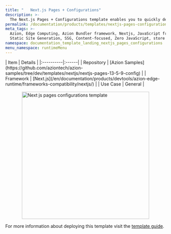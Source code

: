```yaml
---
title: "   Next.js Pages + Configurations"
description: >-
  The Next.js Pages + Configurations template enables you to quickly deploy a Next.js application with Pages Router and custom configurations. Next.js Pages + Configurations also creates files to implement the Pages Router format, to use a file-system router to map each file to a route. 
permalink: /documentation/products/templates/nextjs-pages-configurations/
meta_tags: >-
  Azion, Edge Computing, Azion Bundler framework, Nextjs, JavaScript frameworks,
  Static Site Generation, SSG, Content-focused, Zero JavaScript, store
namespace: documentation_template_landing_nextjs_pages_configurations
menu_namespace: runtimeMenu
---
```



<div class="[&_.flex.flex-col]:!gap-4 [&_.flex.flex-col]:md:!gap-8 [&_.flex.flex-col]:2xl:!gap-16">
  <SectionBasicContent
    titleTag="h2"
    description="The Next.js Pages + Configurations template enables you to quickly deploy a Next.js application with Pages Router and custom configurations. Next.js Pages + Configurations also creates files to implement the Pages Router format, to use a file-system router to map each file to a route. "
    buttons={[
      { label: "Deploy template", link: "https://console.azion.com/create/nextjs/nextjs-pages-configurations", outlined: false, icon: "ai ai-azion", iconPos: "left" },
      { label: "View demo", link: "https://kgbne63h30.map.azionedge.net/", severity: "secondary", target:"_blank" }
    ]}
  />
</div>

<div style="display: flex; gap: 1rem; align-items: center; flex-direction: row; flex-wrap: wrap;">
  <div style="flex: 1; min-width: 300px;">
    | Item | Details |
    |:----------|:------|
    | Repository | [Azion Samples](https://github.com/aziontech/azion-samples/tree/dev/templates/nextjs/nextjs-pages-13-5-9-config) |
    | Framework | [Next.js](/en/documentation/products/devtools/azion-edge-runtime/frameworks-compatibility/nextjs/) |
    | Use Case | General |
  </div>
  <div style="display: flex; justify-content: center; align-items: center; flex: 1; min-width: 300px;">
    <img src="/assets/docs/images/uploads/template-showcase/nextjs/nextjs-pages-configurations.png" width="400" alt="Next js pages configurations template" style="max-width: 100%; height: auto;" />
  </div>
</div>

For more information about deploying this template visit the [template guide](/en/documentation/products/guides/nextjs-pages-configurations/).